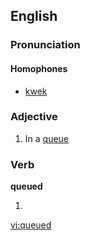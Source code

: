 ==English==

===Pronunciation===
{{IPA|/kuːe'kd/}}
====Homophones====
*[[kwek]]

===Adjective===
{{en-adj|-}}

# In a [[queue]]

===Verb===
'''queued'''

# {{past of|queue}}

[[vi:queued]]